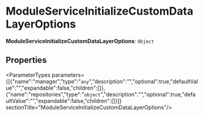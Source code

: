 
# ModuleServiceInitializeCustomDataLayerOptions

 **ModuleServiceInitializeCustomDataLayerOptions**: `Object`

## Properties

<ParameterTypes parameters={[{"name":"manager","type":"`any`","description":"","optional":true,"defaultValue":"","expandable":false,"children":[]},{"name":"repositories","type":"`object`","description":"","optional":true,"defaultValue":"","expandable":false,"children":[]}]}  sectionTitle="ModuleServiceInitializeCustomDataLayerOptions"/>
